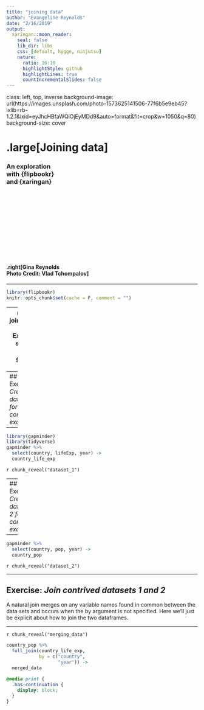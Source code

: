 ```yaml
---
title: "joining data"
author: "Evangeline Reynolds"
date: "2/16/2019"
output:
  xaringan::moon_reader:
    seal: false
    lib_dir: libs
    css: [default, hygge, ninjutsu]
    nature:
      ratio: 16:10
      highlightStyle: github
      highlightLines: true
      countIncrementalSlides: false
---
```




class: left, top, inverse
background-image: url(https://images.unsplash.com/photo-1573625141506-77f6b5e9eb45?ixlib=rb-1.2.1&ixid=eyJhcHBfaWQiOjEyMDd9&auto=format&fit=crop&w=1050&q=80)
background-size: cover

# .large[Joining data]
### An exploration <br>with {flipbookr}<br>and {xaringan}

<br>
<br>
<br>
<br>
<br>
<br>
<br>
<br>
<br>
<br>

#### .right[Gina Reynolds<br>Photo Credit: Vlad Tchompalov]

---

```r
library(flipbookr)
knitr::opts_chunk$set(cache = F, comment = "")
```

---
name: joiningdata
## Exercise: *spread data, gather data*

Sometimes we'll need to join diverse data together from different sources.  Here let's create a contrived example.  We'll pretend that the data comes from various sources


---
## Exercise: *Create dataset 1 for contrived example*

---

```r
library(gapminder)
library(tidyverse)
gapminder %>% 
  select(country, lifeExp, year) ->
  country_life_exp
```


`r chunk_reveal("dataset_1")`

---
## Exercise: *Create dataset 2 for contrived example*

---


```r
gapminder %>% 
  select(country, pop, year) ->
  country_pop
```


`r chunk_reveal("dataset_2")`

---


## Exercise: *Join contrived datasets 1 and 2*

A natural join merges on any variable names found in common between the data sets and occurs when the by argument is not specified. Here we'll just be explicit about how to join the two dataframes. 

---

`r chunk_reveal("merging_data")`

```r
country_pop %>% 
  full_join(country_life_exp, 
            by = c("country", 
                   "year")) ->
  merged_data
```





```css
@media print {
  .has-continuation {
    display: block;
  }
}
```

